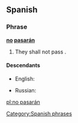 ==Spanish==
{{wikipedia|lang=es}}
{{rfd|SOP}}
===Phrase===
'''[[no]] [[pasarán]]'''

# They shall not pass {{gloss|slogan}}.

====Descendants====
{{top2}}
* English: {{l|en|no pasarán}}
{{mid2}}
* Russian: {{l|ru|но пасара́н}}
{{bottom}}

[[Category:Spanish phrases]]

[[pl:no pasarán]]
